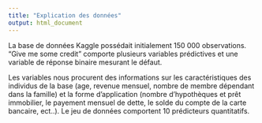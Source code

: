 ---
title: "Explication des données"
output: html_document
---


La base de données Kaggle possédait initialement 150 000 observations. "Give me some credit" comporte plusieurs variables prédictives et une variable de réponse binaire mesurant le défaut. 

Les variables nous procurent des informations sur les caractéristiques des individus de la base (age, revenue mensuel, nombre de membre dépendant dans la famille) et la forme d'application  (nombre d'hypothèques et prêt immobilier, le payement mensuel de dette, le solde du compte de la carte bancaire, ect..). Le jeu de données comportent 10 prédicteurs quantitatifs.

